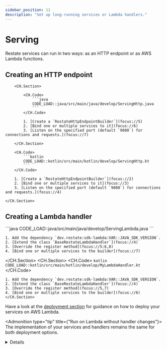 ```yaml
---
sidebar_position: 11
description: "Set up long-running services or Lambda handlers."
---
```



# Serving
Restate services can run in two ways: as an HTTP endpoint or as AWS Lambda functions.
## Creating an HTTP endpoint

<Tabs groupId="sdk" queryString>
    <TabItem value="java" label="Java">

        <CH.Section>

            <CH.Code>
                ```java
                CODE_LOAD::java/src/main/java/develop/ServingHttp.java
                ```
            </CH.Code>

            1. [Create a `RestateHttpEndpointBuilder`](focus://5)
            2. [Bind one or multiple services to it](focus://6)
            3. [Listen on the specified port (default `9080`) for connections and requests.](focus://7)

        </CH.Section>

</TabItem>
<TabItem value="kotlin" label="Kotlin">
    <CH.Section>

        <CH.Code>
            ```kotlin
            CODE_LOAD::kotlin/src/main/kotlin/develop/ServingHttp.kt
            ```
        </CH.Code>

        1. [Create a `RestateHttpEndpointBuilder`](focus://2)
        2. [Bind one or multiple services to it](focus://3)
        3. [Listen on the specified port (default `9080`) for connections and requests.](focus://4)

    </CH.Section>


</TabItem>
</Tabs>


## Creating a Lambda handler
<Tabs groupId="sdk" queryString>
    <TabItem value="java" label="Java">
<CH.Section>
    <CH.Code>
    ```java
    CODE_LOAD::java/src/main/java/develop/ServingLambda.java
    ```
    </CH.Code>

    1. Add the dependency `dev.restate:sdk-lambda:VAR::JAVA_SDK_VERSION`.
    2. [Extend the class `BaseRestateLambdaHandler`](focus://4)
    3. [Override the register method](focus://5:6,8)
    4. [Bind one or multiple services to the builder](focus://7)

</CH.Section>
</TabItem>
<TabItem value="kotlin" label="Kotlin">
    <CH.Section>
        <CH.Code>
    ```kotlin
    CODE_LOAD::kotlin/src/main/kotlin/develop/MyLambdaHandler.kt
    ```
        </CH.Code>

    1. Add the dependency `dev.restate:sdk-lambda:VAR::JAVA_SDK_VERSION`.
    2. [Extend the class `BaseRestateLambdaHandler`](focus://4)
    3. [Override the register method](focus://5,7)
    4. [Bind one or multiple services to the builder](focus://6)
    </CH.Section>
</TabItem>
</Tabs>

Have a look at the [deployment section](/category/aws--aws-lambda) for guidance on how to deploy your services on AWS Lambda.

<Admonition type="tip" title={"Run on Lambda without handler changes"}>
The implementation of your services and handlers remains the same for both deployment options.
</Admonition>


<details className="grey-details">

    <summary>Using Java 21 Virtual Threads</summary>

If you use a JVM >= 21, you can easily use virtual threads to run your components:

<Tabs groupId="sdk" queryString>
<TabItem value="java" label="Java">

```java
CODE_LOAD::java/src/main/java/develop/ServingVirtualThreads.java
```

</TabItem>
<TabItem value="kotlin" label="Kotlin">

```kotlin
CODE_LOAD::kotlin/src/main/kotlin/develop/ServingVirtualThreads.kt
```

</TabItem>
</Tabs>
</details>
